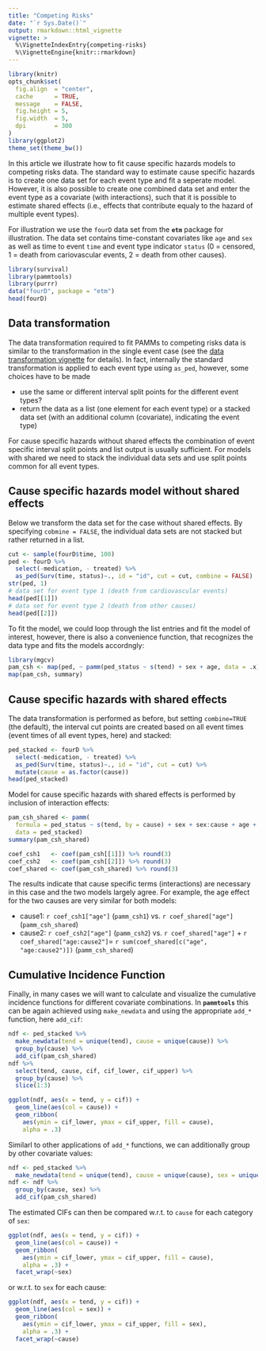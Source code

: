 ```yaml
---
title: "Competing Risks"
date: "`r Sys.Date()`"
output: rmarkdown::html_vignette
vignette: >
  %\VignetteIndexEntry{competing-risks}
  %\VignetteEngine{knitr::rmarkdown}
---
```


```r
library(knitr)
opts_chunk$set(
  fig.align  = "center",
  cache      = TRUE,
  message    = FALSE,
  fig.height = 5,
  fig.width  = 5,
  dpi        = 300
)
library(ggplot2)
theme_set(theme_bw())
```

In this article we illustrate how to fit cause specific hazards models to competing risks data. The standard way to estimate cause specific hazards is to create one data set for each event type and fit a seperate model.
However, it is also possible to create one combined data set and enter the event type as a covariate (with interactions), such that it is possible to estimate shared effects (i.e., effects that contribute equaly to the hazard of multiple event types).

For illustration we use the `fourD` data set from the **`etm`** package for illustration. The data set contains time-constant covariates like `age` and `sex` as
well as time to event `time` and event type indicator `status` (0 = censored, 1 = death from cariovascular events, 2 = death from other causes).

```r
library(survival)
library(pammtools)
library(purrr)
data("fourD", package = "etm")
head(fourD)
```

## Data transformation
The data transformation required to fit PAMMs to competing risks data is similar to the transformation in the single event case (see the [data transformation vignette](https://adibender.github.io/pammtools/articles/data-transformation.html) for details). In fact, internally the standard transformation is applied to each event type using `as_ped`, however, some choices have to be made

- use the same or different interval split points for the different event types?
- return the data as a list (one element for each event type) or a stacked data set (with an additional column (covariate), indicating the event type)

For cause specific hazards without shared effects the combination of event specific interval split points and list output is usually sufficient. For models with shared we need to stack the individual data sets and use split points common for all event types.


## Cause specific hazards model without shared effects
Below we transform the data set for the case without shared effects. By specifying `cobmine = FALSE`, the individual data sets are not stacked but rather returned in a list.
```r
cut <- sample(fourD$time, 100)
ped <- fourD %>%
  select(-medication, - treated) %>%
  as_ped(Surv(time, status)~., id = "id", cut = cut, combine = FALSE)
str(ped, 1)
# data set for event type 1 (death from cardiovascular events)
head(ped[[1]])
# data set for event type 2 (death from other causes)
head(ped[[2]])
```
To fit the model, we could loop through the list entries and fit the model of interest, however, there is also a convenience function, that recognizes the
data type and fits the models accordngly:

```r
library(mgcv)
pam_csh <- map(ped, ~ pamm(ped_status ~ s(tend) + sex + age, data = .x))
map(pam_csh, summary)
```

## Cause specific hazards with shared effects
The data transformation is performed as before, but setting `combine=TRUE` (the default), the interval cut points are created based on all event times (event times of all event types, here) and stacked:

```r
ped_stacked <- fourD %>%
  select(-medication, - treated) %>%
  as_ped(Surv(time, status)~., id = "id", cut = cut) %>%
  mutate(cause = as.factor(cause))
head(ped_stacked)
```

Model for cause specific hazards with shared effects is performed by inclusion of interaction effects:

```r
pam_csh_shared <- pamm(
  formula = ped_status ~ s(tend, by = cause) + sex + sex:cause + age + age:cause,
  data = ped_stacked)
summary(pam_csh_shared)
```

```r
coef_csh1   <- coef(pam_csh[[1]]) %>% round(3)
coef_csh2   <- coef(pam_csh[[2]]) %>% round(3)
coef_shared <- coef(pam_csh_shared) %>% round(3)
```

The results indicate that cause specific terms (interactions) are necessary in this case and the two models largely agree. For example, the age effect for the two causes are very similar for both models:

- cause1:  `r coef_csh1["age"]` (`pamm_csh1`) vs. `r coef_shared["age"]` (`pamm_csh_shared`)
- cause2:  `r coef_csh2["age"]` (`pamm_csh2`) vs. `r coef_shared["age"]` + `r coef_shared["age:cause2"]`= `r sum(coef_shared[c("age", "age:cause2")])` (`pamm_csh_shared`)


## Cumulative Incidence Function
Finally, in many cases we will want to calculate and visualize the cumulative incidence functions for different covariate combinations.
In **`pammtools`** this can be again achieved using `make_newdata` and using the appropriate `add_*` function, here `add_cif`:

```r
ndf <- ped_stacked %>%
  make_newdata(tend = unique(tend), cause = unique(cause)) %>%
  group_by(cause) %>%
  add_cif(pam_csh_shared)
ndf %>%
  select(tend, cause, cif, cif_lower, cif_upper) %>%
  group_by(cause) %>%
  slice(1:3)

ggplot(ndf, aes(x = tend, y = cif)) +
  geom_line(aes(col = cause)) +
  geom_ribbon(
    aes(ymin = cif_lower, ymax = cif_upper, fill = cause),
    alpha = .3)
```


Similarl to other applications of `add_*` functions, we can additionally group by other covariate values:

```r
ndf <- ped_stacked %>%
  make_newdata(tend = unique(tend), cause = unique(cause), sex = unique(sex))
ndf <- ndf %>%
  group_by(cause, sex) %>%
  add_cif(pam_csh_shared)
```

The estimated CIFs can then be compared w.r.t. to `cause` for each category of `sex`:
```r
ggplot(ndf, aes(x = tend, y = cif)) +
  geom_line(aes(col = cause)) +
  geom_ribbon(
    aes(ymin = cif_lower, ymax = cif_upper, fill = cause),
    alpha = .3) +
  facet_wrap(~sex)
```

or w.r.t. to `sex` for each cause:

```r
ggplot(ndf, aes(x = tend, y = cif)) +
  geom_line(aes(col = sex)) +
  geom_ribbon(
    aes(ymin = cif_lower, ymax = cif_upper, fill = sex),
    alpha = .3) +
  facet_wrap(~cause)
```
